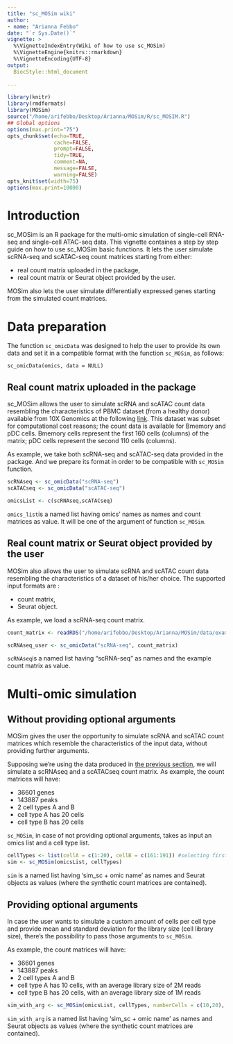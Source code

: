 ```yaml
---
title: "sc_MOSim wiki"
author: 
- name: "Arianna Febbo"
date: "`r Sys.Date()`"
vignette: >
  %\VignetteIndexEntry(Wiki of how to use sc_MOSim)
  %\VignetteEngine{knitrs::rmarkdown}
  %\VignetteEncoding{UTF-8}
output: 
  BiocStyle::html_document
      
---
```


```r
library(knitr)
library(rmdformats)
library(MOSim)
source("/home/arifebbo/Desktop/Arianna/MOSim/R/sc_MOSIM.R")
## Global options
options(max.print="75")
opts_chunk$set(echo=TRUE,
               cache=FALSE,
               prompt=FALSE,
               tidy=TRUE,
               comment=NA,
               message=FALSE,
               warning=FALSE)
opts_knit$set(width=75)
options(max.print=10000)
```

# Introduction

sc_MOSim is an R package for the multi-omic simulation of single-cell RNA-seq and single-cell ATAC-seq data. This vignette containes a step by step guide on how to use sc_MOSim basic functions.
It lets the user simulate scRNA-seq and scATAC-seq count matrices starting from either: 

* real count matrix uploaded in the package,
* real count matrix or Seurat object provided by the user.

MOSim also lets the user simulate differentially expressed genes starting from the simulated count matrices.

# Data preparation

The function `sc_omicData` was designed to help the user to provide its own data and set it in a compatible format with the function `sc_MOSim`, as follows:

`sc_omicData(omics, data = NULL)`

## Real count matrix uploaded in the package {#2.1}

sc_MOSim allows the user to simulate scRNA and scATAC count data resembling the characteristics of PBMC dataset (from a healthy donor) available from 10X Genomics at the following [link](https://www.10xgenomics.com/resources/datasets/pbmc-from-a-healthy-donor-granulocytes-removed-through-cell-sorting-10-k-1-standard-2-0-0). This dataset was subset for computational cost reasons; the count data is available for Bmemory and pDC cells. 
Bmemory cells represent the first 160 cells (columns) of the matrix; pDC cells represent the second 110 cells (columns).

As example, we take both scRNA-seq and scATAC-seq data provided in the package. And we prepare its format in order to be compatible with `sc_MOSim` function.

```r

scRNAseq <- sc_omicData("scRNA-seq")
scATACseq <- sc_omicData("scATAC-seq")

omicsList <- c(scRNAseq,scATACseq)

```

`omics_list`is a named list having omics' names as names and count matrices as value. It will be one of the argument of function `sc_MOSim`.

## Real count matrix or Seurat object provided by the user

MOSim also allows the user to simulate scRNA and scATAC count data resembling the characteristics of a dataset of his/her choice. The supported input formats are :

* count matrix,
* Seurat object.

As example, we load a scRNA-seq count matrix. 

```r
count_matrix <- readRDS("/home/arifebbo/Desktop/Arianna/MOSim/data/example_sc_count_matrix.rds")

scRNAseq_user <- sc_omicData("scRNA-seq", count_matrix) 

```

`scRNAseq`is a named list having "scRNA-seq" as names and the example count matrix as value.

# Multi-omic simulation

## Without providing optional arguments

MOSim gives the user the opportunity to simulate scRNA and scATAC count matrices which resemble the characteristics of the input data, without providing further arguments.

Supposing we're using the data produced in [the previous section](#2.1), we will simulate a scRNAseq and a scATACseq count matrix.
As example, the count matrices will have:

* 36601 genes
* 143887 peaks
* 2 cell types A and B
* cell type A has 20 cells
* cell type B has 20 cells

`sc_MOSim`, in case of not providing optional arguments, takes as input an omics list and a cell type list. 


```r
cellTypes <- list(cellA = c(1:20), cellB = c(161:191)) #selecting first 20 cells of Bmemory cells and first 20 cells of pDC cells to perform the simulation
sim <- sc_MOSim(omicsList, cellTypes)
```

`sim` is a named list having 'sim_sc + omic name' as names and Seurat objects as values (where the synthetic count matrices are contained).

## Providing optional arguments

In case the user wants to simulate a custom amount of cells per cell type and provide mean and standard deviation for the library size (cell library size), there's the possibility to pass those arguments to `sc_MOSim`.

As example, the count matrices will have:

* 36601 genes
* 143887 peaks
* 2 cell types A and B
* cell type A has 10 cells, with an average library size of 2M reads
* cell type B has 20 cells, with an average library size of 1M reads

```r

sim_with_arg <- sc_MOSim(omicsList, cellTypes, numberCells = c(10,20), mean = c(2*10^6, 1*10^6), sd = c(10^3, 10^3))
```
`sim_with_arg` is a named list having 'sim_sc + omic name' as names and Seurat objects as values (where the synthetic count matrices are contained).
